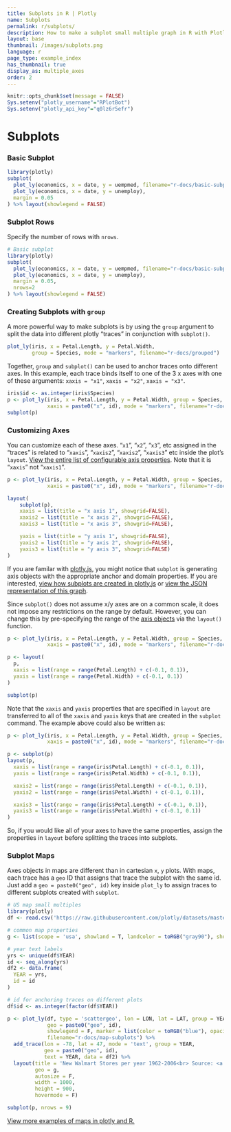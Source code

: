 ```yaml
---
title: Subplots in R | Plotly
name: Subplots
permalink: r/subplots/
description: How to make a subplot small multiple graph in R with Plotly.
layout: base
thumbnail: /images/subplots.png
language: r
page_type: example_index
has_thumbnail: true
display_as: multiple_axes
order: 2
---
```


```r
knitr::opts_chunk$set(message = FALSE)
Sys.setenv("plotly_username"="RPlotBot")
Sys.setenv("plotly_api_key"="q0lz6r5efr")
```
# Subplots

### Basic Subplot

```r
library(plotly)
subplot(
  plot_ly(economics, x = date, y = uempmed, filename="r-docs/basic-subplot"),
  plot_ly(economics, x = date, y = unemploy),
  margin = 0.05
) %>% layout(showlegend = FALSE)
```

### Subplot Rows

Specify the number of rows with `nrows`.

```r
# Basic subplot
library(plotly)
subplot(
  plot_ly(economics, x = date, y = uempmed, filename="r-docs/basic-subplot"),
  plot_ly(economics, x = date, y = unemploy),
  margin = 0.05,
  nrows=2
) %>% layout(showlegend = FALSE)
```

### Creating Subplots with `group`

A more powerful way to make subplots is by using the `group` argument to split the data into different plotly "traces" in conjunction with `subplot()`.

```r
plot_ly(iris, x = Petal.Length, y = Petal.Width,
        group = Species, mode = "markers", filename="r-docs/grouped")
```

Together, `group` and `subplot()` can be used to anchor traces onto different axes. In this example, each trace binds itself to one of the 3 x axes with one of these arguments: `xaxis = "x1"`, `xaxis = "x2"`, `xaxis = "x3"`.

```r
iris$id <- as.integer(iris$Species)
p <- plot_ly(iris, x = Petal.Length, y = Petal.Width, group = Species,
             xaxis = paste0("x", id), mode = "markers", filename="r-docs/grouped-axes")
subplot(p)
```

### Customizing Axes

You can customize each of these axes. "`x1`", "`x2`", "`x3`", etc assigned in the "traces" is related to "`xaxis`", "`xaxis2`", "`xaxis2`", "`xaxis3`" etc inside the plot's `layout`. [View the entire list of configurable axis properties](https://plot.ly/r/reference/#xaxis). Note that it is "`xaxis`" not "`xaxis1`".

```r
p <- plot_ly(iris, x = Petal.Length, y = Petal.Width, group = Species,
             xaxis = paste0("x", id), mode = "markers", filename="r-docs/customized-axes")

layout(
    subplot(p),
    xaxis = list(title = "x axis 1", showgrid=FALSE),
    xaxis2 = list(title = "x axis 2", showgrid=FALSE),
    xaxis3 = list(title = "x axis 3", showgrid=FALSE),

    yaxis = list(title = "y axis 1", showgrid=FALSE),
    yaxis2 = list(title = "y axis 2", showgrid=FALSE),
    yaxis3 = list(title = "y axis 3", showgrid=FALSE)
)
```

If you are familar with [plotly.js](https://plot.ly/javascript-graphing-library), you might notice that `subplot` is generating axis objects with the appropriate anchor and domain properties. If you are interested, [view how subplots are created in plotly.js](https://plot.ly/javascript-graphing-library/subplots) or [view the JSON representation of this graph](https://plot.ly/~RplotBot/1408.json).

Since `subplot()` does not assume x/y axes are on a common scale, it does not impose any restrictions on the range by default. However, you can change this by pre-specifying the range of the [axis objects](https://plot.ly/r/reference/#xaxis) via the `layout()` function.

```r
p <- plot_ly(iris, x = Petal.Length, y = Petal.Width, group = Species,
             xaxis = paste0("x", id), mode = "markers", filename="r-docs/restricted-axes")

p <- layout(
  p,
  xaxis = list(range = range(Petal.Length) + c(-0.1, 0.1)),
  yaxis = list(range = range(Petal.Width) + c(-0.1, 0.1))
)

subplot(p)
```

Note that the `xaxis` and `yaxis` properties that are specified in `layout` are transferred to all of the `xaxis` and `yaxis` keys that are created in the `subplot` command. The example above could also be written as:

```r
p <- plot_ly(iris, x = Petal.Length, y = Petal.Width, group = Species,
             xaxis = paste0("x", id), mode = "markers", filename="r-docs/restricted-axes-2")

p <- subplot(p)
layout(p,
  xaxis = list(range = range(iris$Petal.Length) + c(-0.1, 0.1)),
  yaxis = list(range = range(iris$Petal.Width) + c(-0.1, 0.1)),

  xaxis2 = list(range = range(iris$Petal.Length) + c(-0.1, 0.1)),
  yaxis2 = list(range = range(iris$Petal.Width) + c(-0.1, 0.1)),

  xaxis3 = list(range = range(iris$Petal.Length) + c(-0.1, 0.1)),
  yaxis3 = list(range = range(iris$Petal.Width) + c(-0.1, 0.1))
)
```

So, if you would like all of your axes to have the same properties, assign the properties in `layout` before splitting the traces into subplots.

### Subplot Maps

Axes objects in maps are different than in cartesian `x`, `y` plots. With maps, each trace has a `geo` ID that assigns that trace the subplot with the same id. Just add a `geo = paste0("geo", id)` key inside `plot_ly` to assign traces to different subplots created with `subplot`.

```r
# US map small multiples
library(plotly)
df <- read.csv('https://raw.githubusercontent.com/plotly/datasets/master/1962_2006_walmart_store_openings.csv')

# common map properties
g <- list(scope = 'usa', showland = T, landcolor = toRGB("gray90"), showcountries = F, subunitcolor = toRGB("white"))

# year text labels
yrs <- unique(df$YEAR)
id <- seq_along(yrs)
df2 <- data.frame(
  YEAR = yrs,
  id = id
)

# id for anchoring traces on different plots
df$id <- as.integer(factor(df$YEAR))

p <- plot_ly(df, type = 'scattergeo', lon = LON, lat = LAT, group = YEAR,
             geo = paste0("geo", id),
             showlegend = F, marker = list(color = toRGB("blue"), opacity = 0.5),
             filename="r-docs/map-subplots") %>%
  add_trace(lon = -78, lat = 47, mode = 'text', group = YEAR,
            geo = paste0("geo", id),
            text = YEAR, data = df2) %>%
  layout(title = 'New Walmart Stores per year 1962-2006<br> Source: <a href="http://www.econ.umn.edu/~holmes/data/WalMart/index.html">University of Minnesota</a>',
         geo = g,
         autosize = F,
         width = 1000,
         height = 900,
         hovermode = F)

subplot(p, nrows = 9)
```

[View more examples of maps in plotly and R.](https://plot.ly/r/#maps)
